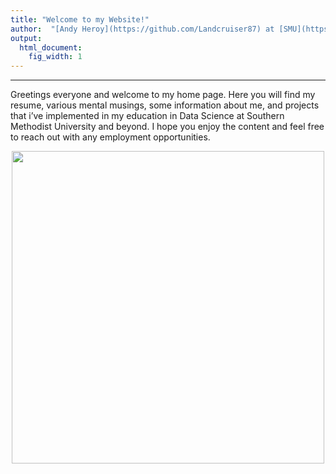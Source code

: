 ```yaml
---
title: "Welcome to my Website!"
author:  "[Andy Heroy](https://github.com/Landcruiser87) at [SMU](https://datascience.smu.edu/)"
output:
  html_document:
    fig_width: 1
---
```


----


Greetings everyone and welcome to my home page.  Here you will find my resume, various mental musings, some information about me, and projects that i've implemented in my education in Data Science at Southern Methodist University and beyond.  I hope you enjoy the content and feel free to reach out with any employment opportunities. 

<center><img src="images/Profile.jpg" width="500x"></center>

